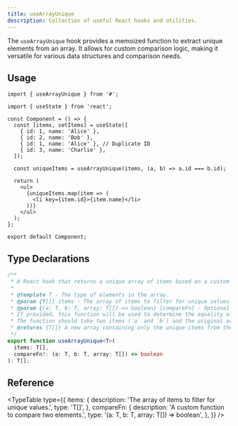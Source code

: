 ```yaml
---
title: useArrayUnique
description: Collection of useful React hooks and utilities.
---
```


The `useArrayUnique` hook provides a memoized function to extract unique elements from an array. It allows for custom comparison logic, making it versatile for various data structures and comparison needs.

## Usage

```tsx
import { useArrayUnique } from '#';

import { useState } from 'react';

const Component = () => {
  const [items, setItems] = useState([
    { id: 1, name: 'Alice' },
    { id: 2, name: 'Bob' },
    { id: 1, name: 'Alice' }, // Duplicate ID
    { id: 3, name: 'Charlie' },
  ]);

  const uniqueItems = useArrayUnique(items, (a, b) => a.id === b.id);

  return (
    <ul>
      {uniqueItems.map(item => (
        <li key={item.id}>{item.name}</li>
      ))}
    </ul>
  );
};

export default Component;
```

## Type Declarations

```typescript
/**
 * A React hook that returns a unique array of items based on a custom comparison function.
 *
 * @template T - The type of elements in the array.
 * @param {T[]} items - The array of items to filter for unique values. If `items` is not an array, the hook returns an empty array.
 * @param {(a: T, b: T, array: T[]) => boolean} [compareFn] - Optional custom comparison function.
 * If provided, this function will be used to determine the equality of two items.
 * The function should take two items (`a` and `b`) and the original array as arguments and return `true` if they are considered equal, `false` otherwise.
 * @returns {T[]} A new array containing only the unique items from the input array.
 */
export function useArrayUnique<T>(
  items: T[],
  compareFn?: (a: T, b: T, array: T[]) => boolean
): T[];
```

## Reference

<TypeTable
  type={{
    items: {
      description: 'The array of items to filter for unique values.',
      type: 'T[]',
    },
    compareFn: {
      description: 'A custom function to compare two elements.',
      type: '(a: T, b: T, array: T[]) => boolean',
    },
  }}
/>
